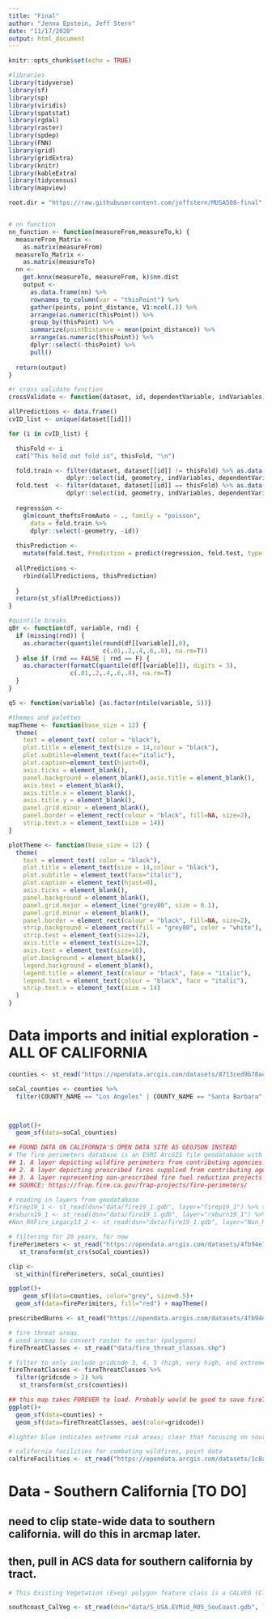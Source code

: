 ```yaml
---
title: "Final"
author: "Jenna Epstein, Jeff Stern"
date: "11/17/2020"
output: html_document
---
```


```r
knitr::opts_chunk$set(echo = TRUE)
```

```r
#libraries
library(tidyverse)
library(sf)
library(sp)
library(viridis)
library(spatstat)
library(rgdal)
library(raster)
library(spdep)
library(FNN)
library(grid)
library(gridExtra)
library(knitr)
library(kableExtra)
library(tidycensus)
library(mapview)

root.dir = "https://raw.githubusercontent.com/jeffstern/MUSA508-final"


# nn function
nn_function <- function(measureFrom,measureTo,k) {
  measureFrom_Matrix <-
    as.matrix(measureFrom)
  measureTo_Matrix <-
    as.matrix(measureTo)
  nn <-   
    get.knnx(measureTo, measureFrom, k)$nn.dist
    output <-
      as.data.frame(nn) %>%
      rownames_to_column(var = "thisPoint") %>%
      gather(points, point_distance, V1:ncol(.)) %>%
      arrange(as.numeric(thisPoint)) %>%
      group_by(thisPoint) %>%
      summarize(pointDistance = mean(point_distance)) %>%
      arrange(as.numeric(thisPoint)) %>% 
      dplyr::select(-thisPoint) %>%
      pull()
  
  return(output)  
}

#r cross validate function
crossValidate <- function(dataset, id, dependentVariable, indVariables) {

allPredictions <- data.frame()
cvID_list <- unique(dataset[[id]])

for (i in cvID_list) {

  thisFold <- i
  cat("This hold out fold is", thisFold, "\n")

  fold.train <- filter(dataset, dataset[[id]] != thisFold) %>% as.data.frame() %>% 
                dplyr::select(id, geometry, indVariables, dependentVariable)
  fold.test  <- filter(dataset, dataset[[id]] == thisFold) %>% as.data.frame() %>% 
                dplyr::select(id, geometry, indVariables, dependentVariable)
  
  regression <-
    glm(count_theftsFromAuto ~ ., family = "poisson", 
      data = fold.train %>% 
      dplyr::select(-geometry, -id))
  
  thisPrediction <- 
    mutate(fold.test, Prediction = predict(regression, fold.test, type = "response"))
    
  allPredictions <-
    rbind(allPredictions, thisPrediction)
    
  }
  return(st_sf(allPredictions))
}

#quintile breaks
qBr <- function(df, variable, rnd) {
  if (missing(rnd)) {
    as.character(quantile(round(df[[variable]],0),
                          c(.01,.2,.4,.6,.8), na.rm=T))
  } else if (rnd == FALSE | rnd == F) {
    as.character(formatC(quantile(df[[variable]]), digits = 3),
                 c(.01,.2,.4,.6,.8), na.rm=T)
  }
}

q5 <- function(variable) {as.factor(ntile(variable, 5))}

#themes and palettes
mapTheme <- function(base_size = 12) {
  theme(
    text = element_text( color = "black"),
    plot.title = element_text(size = 14,colour = "black"),
    plot.subtitle=element_text(face="italic"),
    plot.caption=element_text(hjust=0),
    axis.ticks = element_blank(),
    panel.background = element_blank(),axis.title = element_blank(),
    axis.text = element_blank(),
    axis.title.x = element_blank(),
    axis.title.y = element_blank(),
    panel.grid.minor = element_blank(),
    panel.border = element_rect(colour = "black", fill=NA, size=2),
    strip.text.x = element_text(size = 14))
}

plotTheme <- function(base_size = 12) {
  theme(
    text = element_text( color = "black"),
    plot.title = element_text(size = 14,colour = "black"),
    plot.subtitle = element_text(face="italic"),
    plot.caption = element_text(hjust=0),
    axis.ticks = element_blank(),
    panel.background = element_blank(),
    panel.grid.major = element_line("grey80", size = 0.1),
    panel.grid.minor = element_blank(),
    panel.border = element_rect(colour = "black", fill=NA, size=2),
    strip.background = element_rect(fill = "grey80", color = "white"),
    strip.text = element_text(size=12),
    axis.title = element_text(size=12),
    axis.text = element_text(size=10),
    plot.background = element_blank(),
    legend.background = element_blank(),
    legend.title = element_text(colour = "black", face = "italic"),
    legend.text = element_text(colour = "black", face = "italic"),
    strip.text.x = element_text(size = 14)
  )
}

```

# Data imports and initial exploration - ALL OF CALIFORNIA

```r
counties <- st_read("https://opendata.arcgis.com/datasets/8713ced9b78a4abb97dc130a691a8695_0.geojson")

soCal_counties <- counties %>%
  filter(COUNTY_NAME == "Los Angeles" | COUNTY_NAME == "Santa Barbara" | COUNTY_NAME == "Orange" | COUNTY_NAME == "San Bernardino" | COUNTY_NAME == "San Diego" | COUNTY_NAME == "Riverside" | COUNTY_NAME == "Ventura" | COUNTY_NAME == "Imperial" | COUNTY_NAME == "Kern" | COUNTY_NAME == "San Luis Obispo") %>% filter(OBJECTID < 59)



ggplot()+
  geom_sf(data=soCal_counties)
```

```r
## FOUND DATA ON CALIFORNIA'S OPEN DATA SITE AS GEOJSON INSTEAD
# The fire perimeters database is an ESRI ArcGIS file geodatabase with three data layers (feature classes):
## 1. A layer depicting wildfire perimeters from contributing agencies current as of the previous fire year (2019);
## 2. A layer depicting prescribed fires supplied from contributing agencies current as of the previous fire year (2019);
## 3. A layer representing non-prescribed fire fuel reduction projects that were initially included in the database. Fuels reduction projects that are non prescribed fire are no longer included.
## SOURCE: https://frap.fire.ca.gov/frap-projects/fire-perimeters/

# reading in layers from geodatabase
#firep19_1 <- st_read(dsn="data/fire19_1.gdb", layer="firep19_1") %>% st_transform(st_crs(counties))
#rxburn19_1 <- st_read(dsn="data/fire19_1.gdb", layer="rxburn19_1") %>% st_transform(st_crs(counties))
#Non_RXFire_Legacy13_2 <- st_read(dsn="data/fire19_1.gdb", layer="Non_RXFire_Legacy13_2") %>% #st_transform(st_crs(counties))

```

```r
# filtering for 20 years, for now
firePerimeters <- st_read("https://opendata.arcgis.com/datasets/4fb94e78686d4932ac71bbe561e7cb9b_0.geojson") %>%
   st_transform(st_crs(soCal_counties))

```
```r
clip <- 
  st_within(firePerimeters, soCal_counties)

```


```r
ggplot()+
    geom_sf(data=counties, color="grey", size=0.5)+
  geom_sf(data=firePerimiters, fill="red") + mapTheme()

```

```r
prescribedBurns <- st_read("https://opendata.arcgis.com/datasets/4fb94e78686d4932ac71bbe561e7cb9b_1.geojson")
```
 
 
```r
# fire threat areas
# used arcmap to convert raster to vector (polygons)
fireThreatClasses <- st_read("data/fire_threat_classes.shp")

# filter to only include gridcode 3, 4, 5 (high, very high, and extreme) - takes FOREVER
fireThreatClasses <- fireThreatClasses %>%
  filter(gridcode > 2) %>%
   st_transform(st_crs(counties))

```


```r
## this map takes FOREVER to load. Probably would be good to save fireThreatClasses filtered as an rds and then load back in locally. 
ggplot()+
  geom_sf(data=counties) +
  geom_sf(data=fireThreatClasses, aes(color=gridcode))

#lighter blue indicates extreme risk areas; clear that focusing on southern cal might be good

```


 
```r
# california facilities for combating wildfires, point data
calfireFacilities <- st_read("https://opendata.arcgis.com/datasets/1c8a93cac92f418e98a8fa6a2eaf4265_0.geojson") %>% st_transform(st_crs(counties))
```

# Data - Southern California [TO DO]
## need to clip state-wide data to southern california. will do this in arcmap later.
## then, pull in ACS data for southern california by tract.

```r
# This Existing Vegetation (Eveg) polygon feature class is a CALVEG (Classification and Assessment with LANDSAT of Visible Ecological Groupings) map product from a scale of 1:24,000 to 1:100,000 for CALVEG Zone 7, the South Coast. Source imagery for this layer ranges from the year 2002 to 2010. The CALVEG classification system was used for vegetation typing and crosswalked to other classification systems in this database including the California Wildlife Habitat Relationship System (CWHR)

southcoast_CalVeg <- st_read(dsn="data/S_USA.EVMid_R05_SouCoast.gdb", layer="EVMid_R05_SouCoast")
```